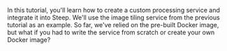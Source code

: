 In this tutorial, you'll learn how to create a custom processing service and integrate it into Steep. We'll use the image tiling service from the <DocsLink href="#aerial-image-segmentation">previous tutorial</DocsLink> as an example. So far, we've relied on the pre-built Docker image, but what if you had to write the service from scratch or create your own Docker image?
